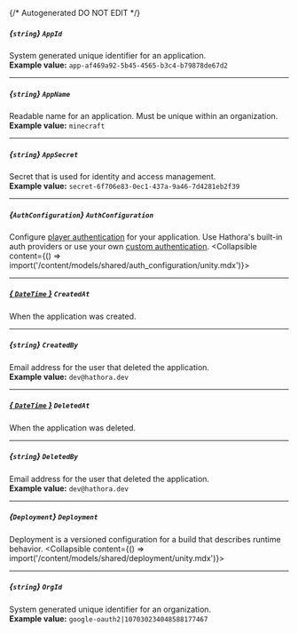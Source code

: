{/* Autogenerated DO NOT EDIT  */}

##### *{`string`}* `AppId`
System generated unique identifier for an application.
<br/>
**Example value:** `app-af469a92-5b45-4565-b3c4-b79878de67d2`

---
##### *{`string`}* `AppName`
Readable name for an application. Must be unique within an organization.
<br/>
**Example value:** `minecraft`

---
##### *{`string`}* `AppSecret`
Secret that is used for identity and access management.
<br/>
**Example value:** `secret-6f706e83-0ec1-437a-9a46-7d4281eb2f39`

---
##### *{`AuthConfiguration`}* `AuthConfiguration`
Configure [player authentication](https://hathora.dev/docs/lobbies\-and\-matchmaking/auth\-service) for your application. Use Hathora's built\-in auth providers or use your own [custom authentication](https://hathora.dev/docs/lobbies\-and\-matchmaking/auth\-service\#custom\-auth\-provider).
<Collapsible content={() => import('/content/models/shared/auth_configuration/unity.mdx')}>
</Collapsible>

---
##### [*{ `DateTime` }*](https://learn.microsoft.com/en-us/dotnet/api/system.datetime?view=net-5.0) `CreatedAt`
When the application was created.

---
##### *{`string`}* `CreatedBy`
Email address for the user that deleted the application.
<br/>
**Example value:** `dev@hathora.dev`

---
##### [*{ `DateTime` }*](https://learn.microsoft.com/en-us/dotnet/api/system.datetime?view=net-5.0) `DeletedAt`
When the application was deleted.

---
##### *{`string`}* `DeletedBy`
Email address for the user that deleted the application.
<br/>
**Example value:** `dev@hathora.dev`

---
##### *{`Deployment`}* `Deployment`
Deployment is a versioned configuration for a build that describes runtime behavior.
<Collapsible content={() => import('/content/models/shared/deployment/unity.mdx')}>
</Collapsible>

---
##### *{`string`}* `OrgId`
System generated unique identifier for an organization.
<br/>
**Example value:** `google-oauth2|107030234048588177467`

